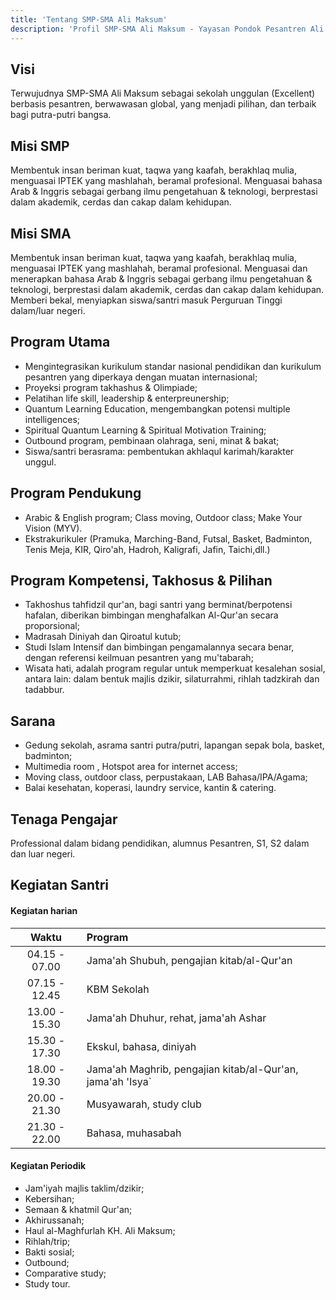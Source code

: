 ```yaml
---
title: 'Tentang SMP-SMA Ali Maksum'
description: 'Profil SMP-SMA Ali Maksum - Yayasan Pondok Pesantren Ali Maksum, Krapyak, Yogyakarta'
---
```


## Visi
Terwujudnya SMP-SMA Ali Maksum sebagai sekolah unggulan (Excellent) berbasis pesantren, berwawasan global, yang menjadi pilihan, dan terbaik bagi putra-putri bangsa.

## Misi SMP
Membentuk insan beriman kuat, taqwa yang kaafah, berakhlaq mulia, menguasai IPTEK yang mashlahah, beramal profesional.
Menguasai bahasa Arab & Inggris sebagai gerbang ilmu pengetahuan & teknologi, berprestasi dalam akademik, cerdas dan cakap dalam kehidupan.

## Misi SMA
Membentuk insan beriman kuat, taqwa yang kaafah, berakhlaq mulia, menguasai IPTEK yang mashlahah, beramal profesional.
Menguasai dan menerapkan bahasa Arab & Inggris sebagai gerbang ilmu pengetahuan & teknologi, berprestasi dalam akademik, cerdas dan cakap dalam kehidupan.
Memberi bekal, menyiapkan siswa/santri masuk Perguruan Tinggi dalam/luar negeri.

## Program Utama
- Mengintegrasikan kurikulum standar nasional pendidikan dan kurikulum pesantren yang diperkaya dengan  muatan internasional;
- Proyeksi program takhashus & Olimpiade;
- Pelatihan life skill, leadership & enterpreunership;
- Quantum Learning Education, mengembangkan potensi multiple intelligences;
- Spiritual Quantum Learning & Spiritual Motivation Training;
- Outbound program, pembinaan olahraga, seni, minat & bakat;
- Siswa/santri berasrama: pembentukan akhlaqul karimah/karakter unggul.

## Program Pendukung
- Arabic & English program; Class moving, Outdoor class; Make Your Vision (MYV).
- Ekstrakurikuler (Pramuka, Marching-Band, Futsal, Basket, Badminton, Tenis Meja, KIR, Qiro'ah, Hadroh, Kaligrafi, Jafin, Taichi,dll.)

## Program Kompetensi, Takhosus & Pilihan
- Takhoshus tahfidzil qur'an, bagi santri yang berminat/berpotensi hafalan, diberikan bimbingan menghafalkan Al-Qur'an secara proporsional;
- Madrasah Diniyah dan Qiroatul kutub;
- Studi Islam Intensif dan bimbingan pengamalannya secara benar, dengan referensi keilmuan pesantren yang mu'tabarah;
- Wisata hati, adalah program regular untuk memperkuat kesalehan sosial, antara lain: dalam bentuk majlis dzikir, silaturrahmi, rihlah tadzkirah dan tadabbur.

## Sarana
- Gedung sekolah, asrama santri putra/putri, lapangan sepak bola, basket, badminton;
- Multimedia room , Hotspot area for internet access;
- Moving class, outdoor class, perpustakaan, LAB Bahasa/IPA/Agama;
- Balai kesehatan, koperasi, laundry service, kantin & catering.

## Tenaga Pengajar
Professional dalam bidang pendidikan, alumnus Pesantren, S1, S2 dalam dan luar negeri.

## Kegiatan Santri
#### Kegiatan harian

| Waktu          | Program                                                     |
| :------------: |:------------------------------------------------------------|
| 04.15 - 07.00  | Jama'ah Shubuh, pengajian kitab/al-Qur'an                   |
| 07.15 - 12.45  | KBM Sekolah                                                 |
| 13.00 - 15.30  | Jama'ah Dhuhur, rehat, jama'ah Ashar                        |
| 15.30 - 17.30  | Ekskul, bahasa, diniyah                                     |
| 18.00 - 19.30  | Jama'ah Maghrib, pengajian kitab/al-Qur'an, jama'ah 'Isya`  |
| 20.00 - 21.30  | Musyawarah, study club                                      |
| 21.30 - 22.00  | Bahasa, muhasabah                                           |

#### Kegiatan Periodik
- Jam'iyah majlis taklim/dzikir;
- Kebersihan;
- Semaan & khatmil Qur'an;
- Akhirussanah;
- Haul al-Maghfurlah KH. Ali Maksum;
- Rihlah/trip;
- Bakti sosial;
- Outbound;
- Comparative study;
- Study tour.